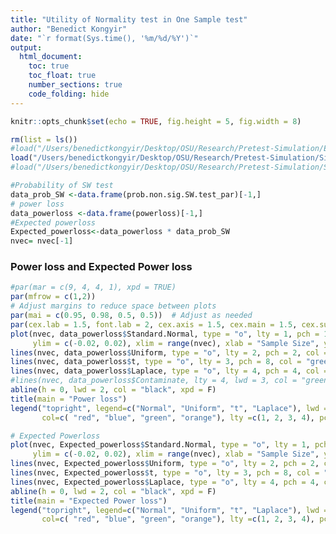 ```yaml
---
title: "Utility of Normality test in One Sample test"
author: "Benedict Kongyir"
date: "`r format(Sys.time(), '%m/%d/%Y')`"
output: 
  html_document:
    toc: true
    toc_float: true
    number_sections: true
    code_folding: hide
---
```


```r
knitr::opts_chunk$set(echo = TRUE, fig.height = 5, fig.width = 8)
```


```r
rm(list = ls())
#load("/Users/benedictkongyir/Desktop/OSU/Research/Pretest-Simulation/Expected Power loss and Expected Inflation of Type I error/ONE SAMPLE/ONESAMPLE_POWERLOSS.RData")
load("/Users/benedictkongyir/Desktop/OSU/Research/Pretest-Simulation/Simulation/EXPECTED POWER LOSS/ONE SAMPLE/ONESAMPLE_POWERLOSS.RData")
#load("/Users/benedictkongyir/Desktop/OSU/Research/Pretest-Simulation/Simulation/EXPECTED POWER LOSS/ONE SAMPLE/ONESAMPLE.POWERLOSS20240611.RData")

#Probability of SW test
data_prob_SW <-data.frame(prob.non.sig.SW.test_par)[-1,]
# power loss
data_powerloss <-data.frame(powerloss)[-1,]
#Expected powerloss
Expected_powerloss<-data_powerloss * data_prob_SW
nvec= nvec[-1]
```

### Power loss and Expected Power loss

```r
#par(mar = c(9, 4, 4, 1), xpd = TRUE)
par(mfrow = c(1,2))
# Adjust margins to reduce space between plots
par(mai = c(0.95, 0.98, 0.5, 0.5))  # Adjust as needed
par(cex.lab = 1.5, font.lab = 2, cex.axis = 1.5, cex.main = 1.5, cex.sub = 1.2)  # Larger and bold labels, axis text, and title
plot(nvec, data_powerloss$Standard.Normal, type = "o", lty = 1, pch = 1, col = "red", lwd = 3, 
     ylim = c(-0.02, 0.02), xlim = range(nvec), xlab = "Sample Size", ylab = "Power Loss")
lines(nvec, data_powerloss$Uniform, type = "o", lty = 2, pch = 2, col = "blue", lwd = 3)
lines(nvec, data_powerloss$t, type = "o", lty = 3, pch = 8, col = "green", lwd = 3)
lines(nvec, data_powerloss$Laplace, type = "o", lty = 4, pch = 4, col = "orange", lwd = 3)
#lines(nvec, data_powerloss$Contaminate, lty = 4, lwd = 3, col = "green")
abline(h = 0, lwd = 2, col = "black", xpd = F)
title(main = "Power loss")
legend("topright", legend=c("Normal", "Uniform", "t", "Laplace"), lwd = 3,
       col=c( "red", "blue", "green", "orange"), lty =c(1, 2, 3, 4), pch = c(1, 2, 8), cex = 1.0, title = "Distribution")

# Expected Powerloss
plot(nvec, Expected_powerloss$Standard.Normal, type = "o", lty = 1, pch = 1, col = "red", lwd = 3,
     ylim = c(-0.02, 0.02), xlim = range(nvec), xlab = "Sample Size", ylab = "Expected Power Loss")
lines(nvec, Expected_powerloss$Uniform, type = "o", lty = 2, pch = 2, col = "blue", lwd = 3)
lines(nvec, Expected_powerloss$t, type = "o", lty = 3, pch = 8, col = "green", lwd = 3)
lines(nvec, Expected_powerloss$Laplace, type = "o", lty = 4, pch = 4, col = "orange", lwd = 3)
abline(h = 0, lwd = 2, col = "black", xpd = F)
title(main = "Expected Power loss")
legend("topright", legend=c("Normal", "Uniform", "t", "Laplace"), lwd = 3,
       col=c( "red", "blue", "green", "orange"), lty =c(1, 2, 3, 4), pch = c(1, 2, 8),cex = 1.0,  title = "Distribution")

```

